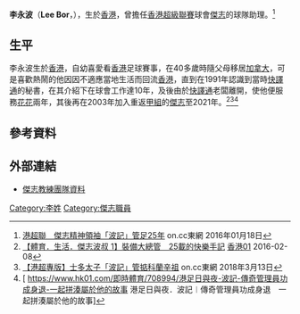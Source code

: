 {{Otheruses
|subject=香港[[傑志|傑志]]球隊助理
|other=中国羽毛球运动员
|李永波
|disambig=是否在目標頁面加「(消歧義)」字樣（無）
}}{{expand|time=2017-04-02T08:23:19+00:00}}
{{Infobox Person
| name          = 李永波 <br> Lee Bor
| image         = Bor Lee.jpg
| birth_date    = {{Birth date and age|1946|7|30}}
| birth_place   = {{HKG-1941}}
| nationality   = {{CHN-HKG}}<br>{{CAN}}
| education     = 
| alma_mater    = 
| occupation    = 
| employer      = 
| height        = {{height|m=1.70}}
| weight        = 
| title         = 
| parents       = 
}}

'''李永波'''（'''Lee Bor'''，{{bd|1946年|7月30日}}），生於[[香港|香港]]，曾擔任[[香港超級聯賽|香港超級聯賽]]球會[[傑志體育會|傑志]]的球隊助理。<ref>[http://hk.on.cc/hk/bkn/cnt/sport/20160118/bkn-20160118233555021-0118_00882_001.html 港超聯　傑志精神領袖「波記」管足25年] {{Wayback|url=http://hk.on.cc/hk/bkn/cnt/sport/20160118/bkn-20160118233555021-0118_00882_001.html |date=20191206080921 }} on.cc東網 2016年01月18日</ref>

==生平==
李永波生於[[香港|香港]]，自幼喜愛看[[香港|香港]]足球賽事，在40多歲時隨父母移居[[加拿大|加拿大]]，可是喜歡熱鬧的他因因不適應當地生活而回流[[香港|香港]]，直到在1991年認識到當時[[花花足球會|快譯通]]的秘書，在其介紹下在球會工作達10年，及後由於[[花花足球會|快譯通]]老闆離開，使他便服務[[花花足球會|花花]]兩年，其後再在2003年加入重返[[香港甲組足球聯賽|甲組]]的[[傑志體育會|傑志]]至2021年。<ref>[https://www.hk01.com/%E9%AB%94%E8%82%B2/6344/-%E9%AB%94%E8%82%B2-%E7%94%9F%E6%B4%BB-%E5%82%91%E5%BF%97%E6%B3%A2%E5%8F%94-1-%E8%A3%9D%E5%82%99%E5%A4%A7%E7%B8%BD%E7%AE%A1-25%E8%BC%89%E7%9A%84%E5%BF%AB%E6%A8%82%E6%89%8B%E8%A8%98 【體育．生活．傑志波叔 1】裝備大總管　25載的快樂手記] {{Wayback|url=https://www.hk01.com/%E9%AB%94%E8%82%B2/6344/-%E9%AB%94%E8%82%B2-%E7%94%9F%E6%B4%BB-%E5%82%91%E5%BF%97%E6%B3%A2%E5%8F%94-1-%E8%A3%9D%E5%82%99%E5%A4%A7%E7%B8%BD%E7%AE%A1-25%E8%BC%89%E7%9A%84%E5%BF%AB%E6%A8%82%E6%89%8B%E8%A8%98 |date=20160414100506 }} [[香港01|香港01]] 2016-02-08</ref><ref>[http://hk.on.cc/hk/bkn/cnt/sport/20180313/bkn-20180313001035286-0313_00882_001.html 【港超專版】士多太子「波記」管掂科蘭辛祖] {{Wayback|url=http://hk.on.cc/hk/bkn/cnt/sport/20180313/bkn-20180313001035286-0313_00882_001.html |date=20191110190946 }} on.cc東網 2018年3月13日</ref><ref>[ https://www.hk01.com/即時體育/708994/港足日與夜-波記-傳奇管理員功成身退-一起拼湊屬於他的故事 {{Wayback|url=https://www.hk01.com/%E5%8D%B3%E6%99%82%E9%AB%94%E8%82%B2/708994/%E6%B8%AF%E8%B6%B3%E6%97%A5%E8%88%87%E5%A4%9C-%E6%B3%A2%E8%A8%98-%E5%82%B3%E5%A5%87%E7%AE%A1%E7%90%86%E5%93%A1%E5%8A%9F%E6%88%90%E8%BA%AB%E9%80%80-%E4%B8%80%E8%B5%B7%E6%8B%BC%E6%B9%8A%E5%B1%AC%E6%96%BC%E4%BB%96%E7%9A%84%E6%95%85%E4%BA%8B |date=20211214084917 }} 港足日與夜．波記︱傳奇管理員功成身退　一起拼湊屬於他的故事]</ref>

==參考資料==
{{Reflist}}

==外部連結==
* [https://web.archive.org/web/20170516010314/http://www.kitchee.com/coach.php 傑志教練團隊資料]

{{DEFAULTSORT:Lee Bor}}
[[Category:李姓|Category:李姓]]
[[Category:傑志職員|Category:傑志職員]]